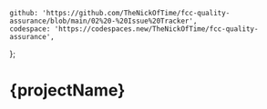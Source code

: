 	github: 'https://github.com/TheNickOfTime/fcc-quality-assurance/blob/main/02%20-%20Issue%20Tracker',
	codespace: 'https://codespaces.new/TheNickOfTime/fcc-quality-assurance',
};

# {projectName}
